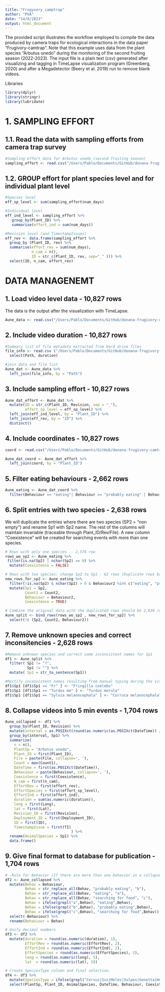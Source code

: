 ```yaml
---
title: "Frugyvory_camptrap"
author: "PVA"
date: "14/8/2023"
output: html_document
---
```

The provided script illustrates the workflow employed to compile the data produced by camera traps for ecological interactions in the data paper "Frugivory-camtrap". Note that this example uses data from the plant species "Arbutus unedo" during the monitoring of the second fruiting season (2022-2023). The input file is a plain text (csv) generated after visualizing and tagging in TimeLapse visualization program (Greenberg, 2020) and after a Megadetector (Beery et al. 2019) run to remove blank videos.   

Libraries
```r
library(dplyr)
library(stringr)
library(lubridate)
```
# 1. SAMPLING EFFORT 
## 1.1. Read the data with sampling efforts from camera trap survey
```r
#Sampling effort data for Arbutus unedo (second fruiting season)
sampling_effort <- read.csv("/Users/Pablo/Documents/GitHub/donana-frugivory-camtrap/Code/data_example_raw_data/sampling_effort.csv")
```

## 1.2. GROUP effort for plant species level and for individual plant level 
```r
#Species level
eff_sp_level <- sum(sampling_effort$num_days)

#Individual level  
eff_ind_level <- sampling_effort %>%
   group_by(Plant_ID) %>%
   summarise(effort_ind = sum(num_days))

#Revision level (and TimestampIssues)
eff_rev <- data.frame(sampling_effort %>%
  group_by (Plant_ID, rev) %>%
  summarise(effort_rev = sum(num_days),
            n_cam = n(), 
            ID = str_c(Plant_ID, rev, sep="_" ))) %>% 
  select(ID, n_cam, effort_rev)
```

# DATA MANAGENEMT
## 1. Load video level data                             - 10,827 rows 
The data is the output after the visualization with TimeLapse.
```r
Aune_data <- read.csv("/Users/Pablo/Documents/GitHub/donana-frugivory-camtrap/Code/data_example_raw_data/example_dataset.csv")
```

## 2. Include video duration                            - 10,827 rows
```r
#Summary list of file metadata extracted from Hard drive files
file_info <- read.csv ("/Users/Pablo/Documents/GitHub/donana-frugivory-camtrap/Code/data_example_raw_data/file_info.csv") %>%
  select(Path, duration)

#join data and file list
Aune_dat <- Aune_data %>%
  left_join(file_info, by = "Path")
```

## 3. Include sampling effort                           - 10,827 rows 
```r
Aune_dat_effort <- Aune_dat %>%
  mutate(ID = str_c(Plant_ID, Revision, sep = "_"),
         effort_sp_level = eff_sp_level) %>%
  left_join(eff_ind_level, by = "Plant_ID") %>%
  left_join(eff_rev, by = "ID") %>%
  distinct()
```

## 4. Include coordinates                               - 10,827 rows
```r
coord <- read.csv("/Users/Pablo/Documents/GitHub/donana-frugivory-camtrap/Code/data_example_raw_data/coordinates.csv") 

Aune_dat_coord <- Aune_dat_effort %>%
  left_join(coord, by = "Plant_ID")
```

## 5. Filter eating behaviours                          - 2,662 rows 
```r
Aune_eating <- Aune_dat_coord %>%
  filter(Behaviour == "eating"| Behaviour == "probably eating" | Behaviour == "searching for food")
```

## 6. Split entries with two species                    - 2,638 rows
We will duplicate the entries where there are two species (SP2 = "non empty") and rename Sp1 with Sp2 name. The rest of the columns will maintain invariable (traceable through Plant_ID/Rev/File). A new column "Coexistence" will be created for searching events with more than one species.
```r
# Rows with only one species  - 2,576 row
rows_wo_sp2 <- Aune_eating %>%
 filter(is.na(Sp2) | nchar(Sp2) == 0) %>%
  mutate(Coexistence = FALSE)

# Rows with two species: change Sp2 to Sp1 - 62 rows (Duplicate rows based on Sp2 and Behaviour2 conditions) 
new_rows_for_sp2 <- Aune_eating %>%
  filter(!is.na(Sp2) & nchar(Sp2) > 0 & Behaviour2 %in% c("eating", "probably eating", "searching for food")) %>%
  mutate(Sp1 = Sp2,
         Count1 = Count2,
         Behaviour = Behaviour2,
         Coexistence = TRUE)

# Combine the original data with the duplicated rows should be 2,638 rows
Aune_split <- bind_rows(rows_wo_sp2 , new_rows_for_sp2) %>%
  select(!c (Sp2, Count2, Behaviour2)) 
```

## 7. Remove unknown species and correct inconsitencies - 2,628 rows
```r
#Remove unknown species and correct some inconsistent names for Sp1
df1 <- Aune_split %>%
  filter( Sp1 != "?", 
          Sp1 != "") %>%
  mutate( Sp1 = str_to_sentence(Sp1))

#Rectify inconsistent names resulting from manual typing during the visualization process.  
df1$Sp1 [df1$Sp1 == "Fr" ] <- "Fringilla coelebs"
df1$Sp1 [df1$Sp1 == "Turdus me" ] <- "Turdus merula"
df1$Sp1 [df1$Sp1 == "Sylvia melanocephala" ] <- "Curruca melanocephala"
```

## 8. Collapse videos into 5 min events                 - 1,704 rows
```r
Aune_collapsed <- df1 %>%
  group_by(Plant_ID, Revision) %>%
  mutate(interval = as.POSIXct(round(as.numeric(as.POSIXct(DateTime)) / (60*5)) * (60*5), origin="1970-01-01")) %>%
  group_by(interval, Sp1) %>%
  summarize( 
    n = n(),
    PlantSp = "Arbutus unedo",
    Plant_ID = first(Plant_ID),
    File = paste(File, collapse=', '),
    Count = max(Count1),
    DateTime = first(as.POSIXct(DateTime)),
    Behaviour = paste(Behaviour, collapse=', '),
    Coexistence = first(Coexistence),
    N_cam = first(n_cam),
    EffortRev = first(effort_rev),
    EffortSpecies = first(effort_sp_level),
    EffortInd = first(effort_ind),
    duration = sum(as.numeric(duration)),
    long = first(Long),
    lat = first(Lat),
    Revision_ID = first(Revision),
    Deployment_ID = first(Deployment_ID),
    ID = first(ID),
    TimestampIssue = first(TI)
                              ) %>%
  rename(AnimalSpecies = Sp1) %>%
  data.frame()
```

## 9. Give final format to database for publication     - 1,704 rows
```r
# -Rule for Behavior (If there are more than one behavior in a collapsed event we choose the alternative according to the following order: 1. eating > 2. prob. eating > 3. searching for food)
df2 <- Aune_collapsed %>%
  mutate(Behav = Behaviour,
         Behav = str_replace_all(Behav, "probably eating", "b"),
         Behav = str_replace_all(Behav, "eating", "a"),
         Behav = str_replace_all(Behav, "searching for food", "c"),
         Behav = ifelse(grepl("a",Behav), "eating",Behav),
         Behav = ifelse(grepl("b",Behav), "probably eating",Behav),
         Behav = ifelse(grepl("c",Behav), "searching for food",Behav)) %>%
  select(-Behaviour) %>%
  rename(Behaviour = Behav)

# Unify decimal numbers
df3 <- df2 %>%
  mutate(duration = round(as.numeric(duration), 1),
         EffortRev = round(as.numeric(EffortRev), 2),
         EffortInd = round(as.numeric(EffortInd), 2), 
         EffortSpecies = round(as.numeric(EffortSpecies), 2),
         long = round(as.numeric(long), 5),
         lat  = round(as.numeric(lat), 5))

# Create SpeciesType column and final selection.
df4 <- df3 %>%
  mutate(SpeciesType = ifelse(grepl("Cervus|Sus|Meles|Vulpes|Genetta|Herpestes", AnimalSpecies, ignore.case = TRUE), "Mammal", "Bird")) %>%
  select(PlantSp, Plant_ID, AnimalSpecies, DateTime, Behaviour, Coexistence, N_cam, EffortRev, EffortSpecies, EffortInd, duration, long, lat, SpeciesType)

```





